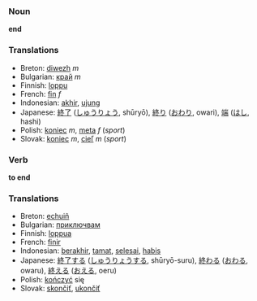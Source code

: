=== Noun ===
'''end'''

=== Translations ===
*Breton: [[diwezh]] ''m''
*Bulgarian: [[край]] ''m''
*Finnish: [[loppu]]
*French: [[fin]] ''f''
*Indonesian: [[akhir]], [[ujung]]
*Japanese: [[終了]] ([[しゅうりょう]], shūryō), [[終り]] ([[おわり]], owari), [[端]] ([[はし]], hashi)
*Polish: [[koniec]] ''m'', [[meta]] ''f'' (''sport'')
*Slovak: [[koniec]] ''m'', [[cieľ]] ''m'' (''sport'')

=== Verb ===
'''to end'''

=== Translations ===
*Breton: [[echuiñ]]
*Bulgarian: [[приключвам]]
*Finnish: [[loppua]]
*French: [[finir]]
*Indonesian: [[akhir|berakhir]], [[tamat]], [[selesai]], [[habis]]
*Japanese: [[終了]]する ([[しゅうりょう]]する, shūryō-suru), [[終わる]] ([[おわる]], owaru), [[終える]] ([[おえる]], oeru)
*Polish: [[kończyć]] się
*Slovak: [[skončiť]], [[ukončiť]]